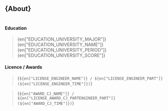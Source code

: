 
## {<Text >About</Text>}

#

#

#### Education

> {en["EDUCATION_UNIVERSITY_MAJOR"]}
> {en["EDUCATION_UNIVERSITY_NAME"]}
> {en["EDUCATION_UNIVERSITY_PERIOD"]}
> {en["EDUCATION_UNIVERSITY_SCORE"]}

#### Licence / Awards

> {`${en["LICENSE_ENGINEER_NAME"]} / ${en["LICENSE_ENGINEER_PART"]} (${en["LICENSE_ENGINEER_TIME"]})`}

> {`${en["AWARD_CJ_NAME"]} / ${en["LICENSE_AWARD_CJ_PARTENGINEER_PART"]} (${en["AWARD_CJ_TIME"]})`}
